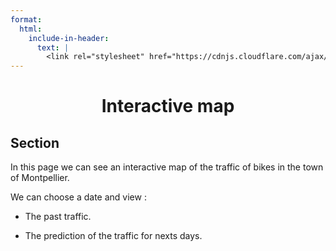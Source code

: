 ```yaml
---
format:
  html:
    include-in-header:
      text: |
        <link rel="stylesheet" href="https://cdnjs.cloudflare.com/ajax/libs/font-awesome/6.5.1/css/all.min.css">
---
```


<div style="text-align: center;">
<h1>Interactive map <i class="fas fa-map"></i></h1>
</div>

## Section

<p class = "text"> In this page we can see an interactive map of the traffic of bikes in the town of Montpellier.

We can choose a date and view :

- The past traffic.

- The prediction of the traffic for nexts days. </p>

